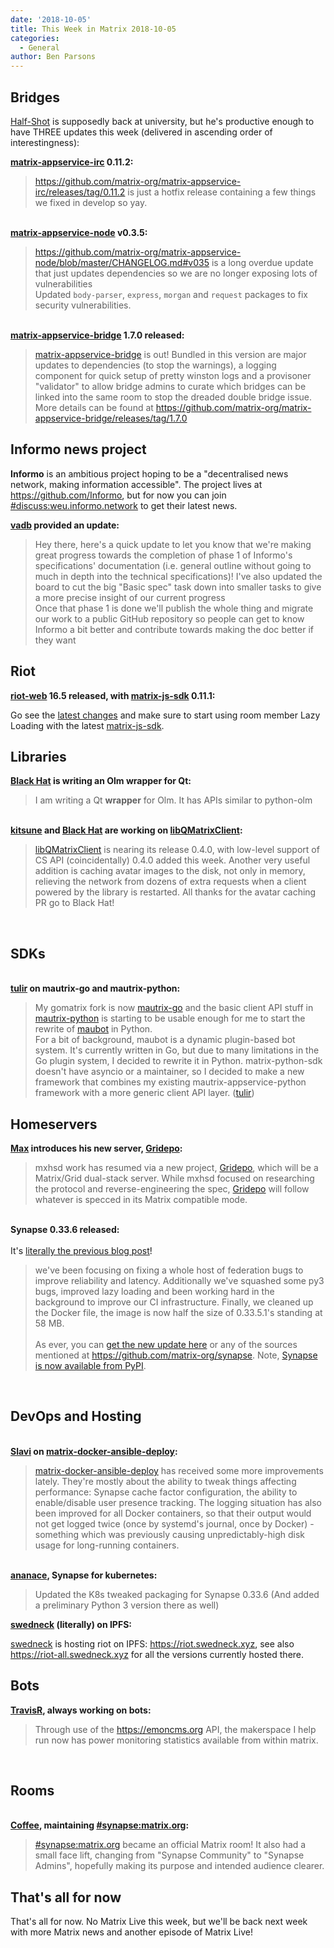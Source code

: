 ```yaml
---
date: '2018-10-05'
title: This Week in Matrix 2018-10-05
categories:
  - General
author: Ben Parsons
---
```


<h2 id="bridges">Bridges</h2>
<a href="https://matrix.to/#/@Half-Shot:half-shot.uk">Half-Shot</a> is supposedly back at university, but he's productive enough to have THREE updates this week (delivered in ascending order of interestingness):

<strong><a href="https://github.com/matrix-org/matrix-appservice-irc">matrix-appservice-irc</a> 0.11.2:</strong>
<blockquote><a href="https://github.com/matrix-org/matrix-appservice-irc/releases/tag/0.11.2">https://github.com/matrix-org/matrix-appservice-irc/releases/tag/0.11.2</a> is just a hotfix release containing a few things we fixed in develop so yay.</blockquote><br /><strong><a href="https://github.com/matrix-org/matrix-appservice-node">matrix-appservice-node</a> v0.3.5:</strong><br /><blockquote><a href="https://github.com/matrix-org/matrix-appservice-node/blob/master/CHANGELOG.md#v035">https://github.com/matrix-org/matrix-appservice-node/blob/master/CHANGELOG.md#v035</a> is a long overdue update that just updates dependencies so we are no longer exposing lots of vulnerabilities<br />Updated <code>body-parser</code>, <code>express</code>, <code>morgan</code> and <code>request</code> packages to fix security vulnerabilities.</blockquote><br /><strong><a href="https://github.com/matrix-org/matrix-appservice-bridge">matrix-appservice-bridge</a> 1.7.0 released:</strong><br /><blockquote><a href="https://github.com/matrix-org/matrix-appservice-bridge">matrix-appservice-bridge</a> is out! Bundled in this version are major updates to dependencies (to stop the warnings), a logging component for quick setup of pretty winston logs and a provisoner "validator" to allow bridge admins to curate which bridges can be linked into the same room to stop the dreaded double bridge issue.<br />More details can be found at <a href="https://github.com/matrix-org/matrix-appservice-bridge/releases/tag/1.7.0">https://github.com/matrix-org/matrix-appservice-bridge/releases/tag/1.7.0</a></blockquote>
<h2 id="informonewsproject">Informo news project</h2>
<strong>Informo</strong> is an ambitious project hoping to be a "decentralised news network, making information accessible". The project lives at <a href="https://github.com/Informo">https://github.com/Informo</a>, but for now you can join <a href="https://matrix.to/#/#discuss:weu.informo.network">#discuss:weu.informo.network</a> to get their latest news.

<strong><a href="https://matrix.to/#/@vabd:weu.informo.network">vadb</a> provided an update:</strong>
<blockquote>Hey there, here's a quick update to let you know that we're making great progress towards the completion of phase 1 of Informo's specifications' documentation (i.e. general outline without going to much in depth into the technical specifications)! I've also updated the board to cut the big "Basic spec" task down into smaller tasks to give a more precise insight of our current progress<br />Once that phase 1 is done we'll publish the whole thing and migrate our work to a public GitHub repository so people can get to know Informo a bit better and contribute towards making the doc better if they want</blockquote>
<h2 id="riot">Riot</h2>
<strong><a href="https://github.com/vector-im/riot-web">riot-web</a> 16.5 released, with <a href="https://github.com/matrix-org/matrix-js-sdk">matrix-js-sdk</a> 0.11.1:</strong>

Go see the <a href="https://github.com/matrix-org/matrix-js-sdk/blob/master/CHANGELOG.md">latest changes</a> and make sure to start using room member Lazy Loading with the latest <a href="https://github.com/matrix-org/matrix-js-sdk">matrix-js-sdk</a>.
<h2 id="libraries">Libraries</h2>
<strong><a href="https://matrix.to/#/@bhat:encom.eu.org">Black Hat</a> is writing an Olm wrapper for Qt:</strong>
<blockquote>I am writing a Qt <strong>wrapper</strong> for Olm. It has APIs similar to python-olm</blockquote><br /><strong><a href="https://matrix.to/#/@kitsune:matrix.org">kitsune</a> and <a href="https://matrix.to/#/@bhat:encom.eu.org">Black Hat</a> are working on <a href="https://github.com/QMatrixClient/libqmatrixclient">libQMatrixClient</a>:</strong><br /><blockquote><a href="https://github.com/QMatrixClient/libqmatrixclient">libQMatrixClient</a> is nearing its release 0.4.0, with low-level support of CS API (coincidentally) 0.4.0 added this week. Another very useful addition is caching avatar images to the disk, not only in memory, relieving the network from dozens of extra requests when a client powered by the library is restarted. All thanks for the avatar caching PR go to Black Hat!</blockquote><br /><h2 id="sdks">SDKs</h2><br /><strong><a href="https://matrix.to/#/@tulir:maunium.net">tulir</a> on mautrix-go and mautrix-python:</strong><br /><blockquote>My gomatrix fork is now <a href="https://github.com/tulir/mautrix-go">mautrix-go</a> and the basic client API stuff in <a href="https://github.com/tulir/mautrix-python/tree/matrix-restructure">mautrix-python</a> is starting to be usable enough for me to start the rewrite of <a href="https://github.com/maubot/maubot">maubot</a> in Python.<br />For a bit of background, maubot is a dynamic plugin-based bot system. It's currently written in Go, but due to many limitations in the Go plugin system, I decided to rewrite it in Python. matrix-python-sdk doesn't have asyncio or a maintainer, so I decided to make a new framework that combines my existing mautrix-appservice-python framework with a more generic client API layer. (<a href="https://matrix.to/#/@tulir:maunium.net">tulir</a>)</blockquote>
<h2 id="homeservers">Homeservers</h2>
<strong><a href="https://matrix.to/#/@max:kamax.io">Max</a> introduces his new server, <a href="https://github.com/kamax-grid/gridepo">Gridepo</a>:</strong>
<blockquote>mxhsd work has resumed via a new project, <a href="https://github.com/kamax-grid/gridepo">Gridepo</a>, which will be a Matrix/Grid dual-stack server. While mxhsd focused on researching the protocol and reverse-engineering the spec, <a href="https://github.com/kamax-grid/gridepo">Gridepo</a> will follow whatever is specced in its Matrix compatible mode.</blockquote><br /><strong>Synapse 0.33.6 released:</strong><br /><br />It's <a href="https://matrix.org/blog/2018/10/04/synapse-0-33-6-released/">literally the previous blog post</a>!<br /><blockquote>we've been focusing on fixing a whole host of federation bugs to improve reliability and latency. Additionally we've squashed some py3 bugs, improved lazy loading and been working hard in the background to improve our CI infrastructure. Finally, we cleaned up the Docker file, the image is now half the size of 0.33.5.1's standing at 58 MB.<br /><br />As ever, you can <a href="https://github.com/matrix-org/synapse/releases/tag/v0.33.6">get the new update here</a> or any of the sources mentioned at <a href="https://github.com/matrix-org/synapse">https://github.com/matrix-org/synapse</a>. Note, <a href="https://pypi.org/project/matrix-synapse/">Synapse is now available from PyPI</a>.</blockquote><br /><h2 id="devopsandhosting">DevOps and Hosting</h2><br /><strong><a href="https://matrix.to/#/@slavi:devture.com">Slavi</a> on <a href="https://github.com/spantaleev/matrix-docker-ansible-deploy">matrix-docker-ansible-deploy</a>:</strong><br /><blockquote><a href="https://github.com/spantaleev/matrix-docker-ansible-deploy">matrix-docker-ansible-deploy</a> has received some more improvements lately. They're mostly about the ability to tweak things affecting performance: Synapse cache factor configuration, the ability to enable/disable user presence tracking. The logging situation has also been improved for all Docker containers, so that their output would not get logged twice (once by systemd's journal, once by Docker) - something which was previously causing unpredictably-high disk usage for long-running containers.</blockquote><br /><strong><a href="https://github.com/ananace/">ananace</a>, Synapse for kubernetes:</strong><br /><blockquote>Updated the K8s tweaked packaging for Synapse 0.33.6 (And added a preliminary Python 3 version there as well)</blockquote>
<strong><a href="https://matrix.to/#/@swedneck:swedneck.xyz">swedneck</a> (literally) on IPFS:</strong>

<a href="https://matrix.to/#/@swedneck:swedneck.xyz">swedneck</a> is hosting riot on IPFS: <a href="https://riot.swedneck.xyz">https://riot.swedneck.xyz</a>, see also <a href="https://riot-all.swedneck.xyz">https://riot-all.swedneck.xyz</a> for all the versions currently hosted there.
<h2 id="bots">Bots</h2>
<strong><a href="https://github.com/turt2live">TravisR</a>, always working on bots:</strong>
<blockquote>Through use of the <a href="https://emoncms.org">https://emoncms.org</a> API, the makerspace I help run now has power monitoring statistics available from within matrix.</blockquote><br /><h2 id="rooms">Rooms</h2><br /><strong><a href="https://github.com/Matrixcoffee">Coffee</a>, maintaining <a href="https://matrix.to/#/#synapse:matrix.org">#synapse:matrix.org</a>:</strong><br /><blockquote><a href="https://matrix.to/#/#synapse:matrix.org">#synapse:matrix.org</a> became an official Matrix room! It also had a small face lift, changing from "Synapse Community" to "Synapse Admins", hopefully making its purpose and intended audience clearer.</blockquote>
<h2 id="thatsallfornow">That's all for now</h2>
That's all for now. No Matrix Live this week, but we'll be back next week with more Matrix news and another episode of Matrix Live!